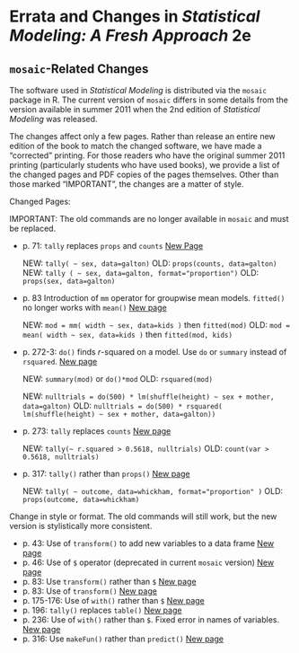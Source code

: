 Errata and Changes in *Statistical Modeling: A Fresh Approach* 2e
========================================================

## `mosaic`-Related Changes

The software used in *Statistical Modeling* is distributed via the `mosaic` package in R.  The current version of `mosaic` differs in some details from the version available in summer 2011 when the 2nd edition of *Statistical Modeling* was released.  

The changes affect only a few pages. Rather than release an entire new edition of the book to match the changed software, we have made a "corrected" printing.  For those readers who have the original summer 2011 printing (particularly students who have used books), we provide a list of the changed pages and PDF copies of the pages themselves.  Other than those marked "IMPORTANT", the changes are a matter of style.

Changed Pages:

IMPORTANT: The old commands are no longer available in `mosaic` and must be replaced.

* p. 71: `tally` replaces `props` and `counts`  [New Page](p71.pdf)

    NEW: ```tally( ~ sex, data=galton)```
    OLD: ```props(counts, data=galton)```
    NEW: ```tally ( ~ sex, data=galton, format="proportion")```
    OLD: ```props(sex, data=galton)```
    
* p. 83 Introduction of `mm` operator for groupwise mean models. ```fitted()``` no longer works with ```mean()``` [New page](p83.pdf)

    NEW: ```mod = mm( width ~ sex, data=kids )``` then ```fitted(mod)```
    OLD: ```mod = mean( width ~ sex, data=kids )``` then ```fitted(mod, kids)```
    
* p. 272-3: `do()` finds $r$-squared on a model.  Use `do` or `summary` instead of `rsquared`. [New page](p272-3.pdf)

    NEW: `summary(mod)` or `do()*mod`
    OLD: `rsquared(mod)`

    NEW: ```nulltrials = do(500) * lm(shuffle(height) ~ sex + mother, data=galton)```
    OLD: ```nulltrials = do(500) * rsquared( lm(shuffle(height) ~ sex + mother, data=galton))```

* p. 273: `tally` replaces `counts` [New page](p272-3.pdf)

    NEW: ```tally(~ r.squared > 0.5618, nulltrials)```
    OLD: ```count(var > 0.5618, nulltrials)```

* p. 317: `tally()` rather than `props()` [New page](p317.pdf)

    NEW: ```tally( ~ outcome, data=whickham, format="proportion" )```
    OLD: ```props(outcome, data=whickham)```
    
Change in style or format.  The old commands will still work, but the new version is stylistically more consistent.

* p. 43: Use of `transform()` to add new variables to a data frame [New page](p43.pdf)
* p. 46: Use of `$` operator (deprecated in current `mosaic` version) [New page](p46.pdf)
* p. 83: Use `transform()` rather than `$` [New page](p83.pdf)
* p. 83: Use of `transform()` [New page](p83.pdf)
* p. 175-176: Use of `with()` rather than `$` [New page](p175-6.pdf)
* p. 196: `tally()` replaces `table()` [New page](p196.pdf)
* p. 236: Use of `with()` rather than `$`.  Fixed error in names of variables. [New page](p236.pdf)
* p. 316: Use `makeFun()` rather than `predict()` [New page](p316.pdf)




